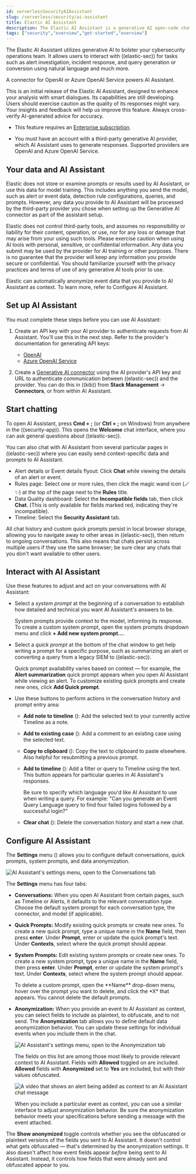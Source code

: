 ```yaml
---
id: serverlessSecurityAIAssistant
slug: /serverless/security/ai-assistant
title: Elastic AI Assistant
description: The Elastic AI Assistant is a generative AI open-code chat assistant.
tags: ["security","overview","get-started","overview"]
---
```


<div id="ai-assistant"></div>

The Elastic AI Assistant utilizes generative AI to bolster your cybersecurity operations team. It allows users to interact with ((elastic-sec)) for tasks such as alert investigation, incident response, and query generation or conversion using natural language and much more.

A connector for OpenAI or Azure OpenAI Service powers AI Assistant.

<DocImage size="xl" url="../images/ai-assistant/assistant-serverless.gif" alt="Animation of AI Assistant chat window" />

<DocCallOut title="Important" color="warning">

This is an initial release of the Elastic AI Assistant, designed to enhance your analysis with smart dialogues. Its capabilities are still developing. Users should exercise caution as the quality of its responses might vary. Your insights and feedback will help us improve this feature. Always cross-verify AI-generated advice for accuracy.

</DocCallOut>

<DocCallOut title="Requirements">

* This feature requires an [Enterprise subscription](https://www.elastic.co/pricing).

* You must have an account with a third-party generative AI provider, which AI Assistant uses to generate responses. Supported providers are OpenAI and Azure OpenAI Service.

</DocCallOut>

<div id="data-information"></div>

## Your data and AI Assistant

Elastic does not store or examine prompts or results used by AI Assistant, or use this data for model training. This includes anything you send the model, such as alert or event data, detection rule configurations, queries, and prompts. However, any data you provide to AI Assistant will be processed by the third-party provider you chose when setting up the Generative AI connector as part of the assistant setup.

Elastic does not control third-party tools, and assumes no responsibility or liability for their content, operation, or use, nor for any loss or damage that may arise from your using such tools. Please exercise caution when using AI tools with personal, sensitive, or confidential information. Any data you submit may be used by the provider for AI training or other purposes. There is no guarantee that the provider will keep any information you provide secure or confidential. You should familiarize yourself with the privacy practices and terms of use of any generative AI tools prior to use.

<DocCallOut title="Note">
Elastic can automatically anonymize event data that you provide to AI Assistant as context. To learn more, refer to <DocLink id="serverlessSecurityAIAssistant" section="configure-ai-assistant">Configure AI Assistant</DocLink>.
</DocCallOut>

<div id="set-up-ai-assistant"></div>

## Set up AI Assistant

You must complete these steps before you can use AI Assistant:

1. Create an API key with your AI provider to authenticate requests from AI Assistant. You'll use this in the next step. Refer to the provider's documentation for generating API keys:

    * [OpenAI](https://platform.openai.com/docs/api-reference)
    * [Azure OpenAI Service](https://learn.microsoft.com/en-us/azure/cognitive-services/openai/reference)

1. Create a [Generative AI connector](((kibana-ref))/gen-ai-action-type.html) using the AI provider's API key and URL to authenticate communication between ((elastic-sec)) and the provider. You can do this in ((kib)) from **Stack Management** -> **Connectors**, or from within AI Assistant.

<div id="start-chatting"></div>

## Start chatting

To open AI Assistant, press **Cmd + ;** (or **Ctrl + ;** on Windows) from anywhere in the ((security-app)). This opens the **Welcome** chat interface, where you can ask general questions about ((elastic-sec)).

You can also chat with AI Assistant from several particular pages in ((elastic-sec)) where you can easily send context-specific data and prompts to AI Assistant.

* <DocLink id="serverlessSecurityViewAlertDetails">Alert details</DocLink> or Event details flyout: Click **Chat** while viewing the details of an alert or event.
* <DocLink id="serverlessSecurityRulesUiManagement">Rules page</DocLink>: Select one or more rules, then click the magic wand icon (🪄✨) at the top of the page next to the **Rules** title.
* <DocLink id="serverlessSecurityDataQualityDash">Data Quality dashboard</DocLink>: Select the **Incompatible fields** tab, then click **Chat**. (This is only available for fields marked red, indicating they're incompatible).
* <DocLink id="serverlessSecurityTimelinesUi">Timeline</DocLink>: Select the **Security Assistant** tab.

<DocCallOut title="Note">
All chat history and custom quick prompts persist in local browser storage, allowing you to navigate away to other areas in ((elastic-sec)), then return to ongoing conversations. This also means that chats persist across multiple users if they use the same browser; be sure clear any chats that you don't want available to other users.
</DocCallOut>

<div id="interact-with-assistant"></div>

## Interact with AI Assistant

Use these features to adjust and act on your conversations with AI Assistant:

* Select a _system prompt_ at the beginning of a conversation to establish how detailed and technical you want AI Assistant's answers to be.

    <DocImage size="xl" url="../images/ai-assistant/-assistant-system-prompt.gif" alt="The system prompt drop-down menu" />

    System prompts provide context to the model, informing its response. To create a custom system prompt, open the system prompts dropdown menu and click **+ Add new system prompt...**.

* Select a _quick prompt_ at the bottom of the chat window to get help writing a prompt for a specific purpose, such as summarizing an alert or converting a query from a legacy SIEM to ((elastic-sec)).

    <DocImage size="xl" url="../images/ai-assistant/-assistant-quick-prompts.png" alt="Quick prompts highlighted below a conversation" />

    Quick prompt availability varies based on context — for example, the **Alert summarization** quick prompt appears when you open AI Assistant while viewing an alert. To customize existing quick prompts and create new ones, click **Add Quick prompt**.

* Use these buttons to perform actions in the conversation history and prompt entry area:

    * **Add note to timeline** (<DocIcon type="editorComment" title="Comment" />): Add the selected text to your currently active Timeline as a note.
    * **Add to existing case** (<DocIcon type="addDataApp" title="Add data" />): Add a comment to an existing case using the selected text.
    * **Copy to clipboard** (<DocIcon type="copyClipboard" title="Copy to clipboard" />): Copy the text to clipboard to paste elsewhere. Also helpful for resubmitting a previous prompt.
    * **Add to timeline** (<DocIcon type="timeline" title="Timeline" />): Add a filter or query to Timeline using the text. This button appears for particular queries in AI Assistant's responses.

        <DocCallOut title="Tip">
        Be sure to specify which language you'd like AI Assistant to use when writing a query. For example: "Can you generate an Event Query Language query to find four failed logins followed by a successful login?"
        </DocCallOut>

    * **Clear chat** (<DocIcon type="cross" title="Remove" />): Delete the conversation history and start a new chat.

<div id="configure-ai-assistant"></div>

## Configure AI Assistant
The **Settings** menu (<DocIcon type="controlsVertical" title="EQL settings" />) allows you to configure default conversations, quick prompts, system prompts, and data anonymization.

![AI Assistant's settings menu, open to the Conversations tab](../images/ai-assistant/-assistant-assistant-settings-menu.png)

The **Settings** menu has four tabs:

* **Conversations:** When you open AI Assistant from certain pages, such as Timeline or Alerts, it defaults to the relevant conversation type. Choose the default system prompt for each conversation type, the connector, and model (if applicable).
* **Quick Prompts:** Modify existing quick prompts or create new ones. To create a new quick prompt, type a unique name in the **Name** field, then press **enter**. Under **Prompt**, enter or update the quick prompt's text. Under **Contexts**, select where the quick prompt should appear.
* **System Prompts:** Edit existing system prompts or create new ones. To create a new system prompt, type a unique name in the **Name** field, then press **enter**. Under **Prompt**, enter or update the system prompt's text. Under **Contexts**, select where the system prompt should appear.

    <DocCallOut title="Note">
    To delete a custom prompt, open the **Name** drop-down menu, hover over the prompt you want to delete, and click the *X* that appears. You cannot delete the default prompts.
    </DocCallOut>

* **Anonymization:** When you provide an event to AI Assistant as context, you can select fields to include as plaintext, to obfuscate, and to not send. The **Anonymization** tab allows you to define default data anonymization behavior. You can update these settings for individual events when you include them in the chat.

    ![AI Assistant's settings menu, open to the Anonymization tab](../images/ai-assistant/-assistant-assistant-anonymization-menu.png)

    The fields on this list are among those most likely to provide relevant context to AI Assistant. Fields with **Allowed** toggled on are included. **Allowed** fields with **Anonymized** set to **Yes** are included, but with their values obfuscated.

    ![A video that shows an alert being added as context to an AI Assistant chat message](../images/ai-assistant/-assistant-add-alert-context.gif)

    When you include a particular event as context, you can use a similar interface to adjust anonymization behavior. Be sure the anonymization behavior meets your specifications before sending a message with the event attached.

The **Show anonymized** toggle controls whether you see the obfuscated or plaintext versions of the fields you sent to AI Assistant. It doesn't control what gets obfuscated — that's determined by the anonymization settings. It also doesn't affect how event fields appear _before_ being sent to AI Assistant. Instead, it controls how fields that were already sent and obfuscated appear to you.

